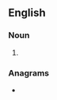 ==English==

===Noun===
{{head|en|noun form}}

# {{plural of|en|amma}}

===Anagrams===
* {{anagrams|en|a=aamms|Am. Sam.|Masam|ma mas|ma'ams|mamas}}
